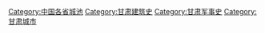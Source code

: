 [[Category:中国各省城池|Category:中国各省城池]]
[[Category:甘肃建筑史|Category:甘肃建筑史]]
[[Category:甘肃军事史|Category:甘肃军事史]]
[[Category:甘肃城市|Category:甘肃城市]]